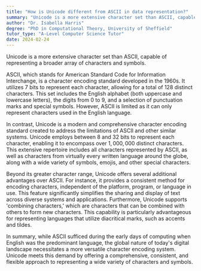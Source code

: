 ```yaml
---
title: "How is Unicode different from ASCII in data representation?"
summary: "Unicode is a more extensive character set than ASCII, capable of representing a wider range of characters and symbols."
author: "Dr. Isabella Harris"
degree: "PhD in Computational Theory, University of Sheffield"
tutor_type: "A-Level Computer Science Tutor"
date: 2024-02-24
---
```


Unicode is a more extensive character set than ASCII, capable of representing a broader array of characters and symbols.

ASCII, which stands for American Standard Code for Information Interchange, is a character encoding standard developed in the 1960s. It utilizes $7$ bits to represent each character, allowing for a total of $128$ distinct characters. This set includes the English alphabet (both uppercase and lowercase letters), the digits from $0$ to $9$, and a selection of punctuation marks and special symbols. However, ASCII is limited as it can only represent characters used in the English language.

In contrast, Unicode is a modern and comprehensive character encoding standard created to address the limitations of ASCII and other similar systems. Unicode employs between $8$ and $32$ bits to represent each character, enabling it to encompass over $1,000,000$ distinct characters. This extensive repertoire includes all characters represented by ASCII, as well as characters from virtually every written language around the globe, along with a wide variety of symbols, emojis, and other special characters.

Beyond its greater character range, Unicode offers several additional advantages over ASCII. For instance, it provides a consistent method for encoding characters, independent of the platform, program, or language in use. This feature significantly simplifies the sharing and display of text across diverse systems and applications. Furthermore, Unicode supports 'combining characters,' which are characters that can be combined with others to form new characters. This capability is particularly advantageous for representing languages that utilize diacritical marks, such as accents and tildes.

In summary, while ASCII sufficed during the early days of computing when English was the predominant language, the global nature of today's digital landscape necessitates a more versatile character encoding system. Unicode meets this demand by offering a comprehensive, consistent, and flexible approach to representing a wide variety of characters and symbols.
    